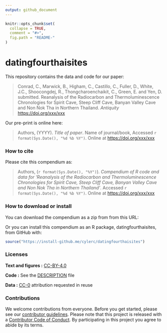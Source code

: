```yaml
---
output: github_document
---
```


<!-- README.md is generated from README.Rmd. Please edit that file -->

```r
knitr::opts_chunk$set(
  collapse = TRUE,
  comment = "#>",
  fig.path = "README-"
)
```

# datingfourthaisites

This repository contains the data and code for our paper:

> Conrad, C., Marwick, B., Higham, C., Castillo, C., Fuller, D., White, J.C., Shoocongdej, R., Thongcharoenchaikit, C., Green, E. and Yen, D.  submitted. Reanalysis of the Radiocarbon and Thermoluminescence Chronologies for Spirit Cave, Steep Cliff Cave, Banyan Valley Cave and Non Nok Tha in Northern Thailand. _Antiquity_ <https://doi.org/xxx/xxx>

Our pre-print is online here:

> Authors, (YYYY). _Title of paper_. Name of journal/book, Accessed `r format(Sys.Date(), "%d %b %Y")`. Online at <https://doi.org/xxx/xxx>

### How to cite

Please cite this compendium as:

> Authors, (`r format(Sys.Date(), "%Y")`). _Compendium of R code and data for 'Reanalysis of the Radiocarbon and Thermoluminescence Chronologies for Spirit Cave, Steep Cliff Cave, Banyan Valley Cave and Non Nok Tha in Northern Thailand'_. Accessed `r format(Sys.Date(), "%d %b %Y")`. Online at <https://doi.org/xxx/xxx>

### How to download or install

You can download the compendium as a zip from from this URL: </archive/master.zip>

Or you can install this compendium as an R package, datingfourthaisites, from GitHub with:

```r
source("https://install-github.me/cylerc/datingfourthaisites")
```


### Licenses

**Text and figures :**  [CC-BY-4.0](http://creativecommons.org/licenses/by/4.0/)

**Code :** See the [DESCRIPTION](DESCRIPTION) file

**Data :** [CC-0](http://creativecommons.org/publicdomain/zero/1.0/) attribution requested in reuse

### Contributions

We welcome contributions from everyone. Before you get started, please see our [contributor guidelines](CONTRIBUTING.md). Please note that this project is released with a [Contributor Code of Conduct](CONDUCT.md). By participating in this project you agree to abide by its terms.

